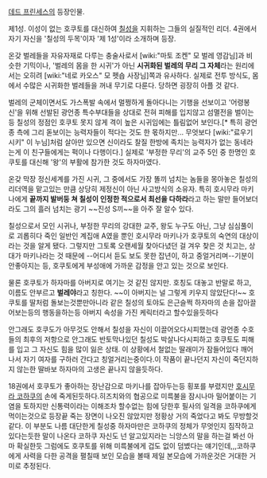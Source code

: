 [[데드 프린세스]]의 등장인물.

제1성. 이성이 없는 호쿠토를 대신하여 [[칠성]]을 지휘하는 그들의 실질적인 리더. 4권에서 자기 자신을 '칠성의 두목'이자 '제 1성'이라 소개하며 등장.

온갖 벌레들을 자유자재로 다루는 충술사로서 [wiki:"마토 조켄" 모 벌레 영감님]과 비슷한 기믹이나, '벌레의 몸을 한 시귀'가 아닌 '''시귀화된 벌레의 무리 그 자체'''라는 원리에서는 오히려 [wiki:"네로 카오스" 모 펫숍 사장님]쪽과 유사하다. 실제로 전투 방식도, 몸에서 수많은 시귀화한 벌레들을 꺼내 무기로 다룬다. 당하면 굉장히 아플 것 같다.

벌레의 군체이면서도 가스폭발 속에서 멀쩡하게 돌아다니는 기행을 선보이고 '어령봉신'을 위해 선발된 광언종 특수부대들을 상대로 전혀 피해를 입지않고 섬멸전을 벌이는 등 칠성의 정점인 호쿠토 못지 않게 격이 높은 시귀임에는 틀림없어 보인다.[* 특히 광언종 측에 그리 돋보이는 능력자들이 적다는 것도 한 몫하지만... 무엇보다 [wiki:"료우기 시키" 이 누님]처럼 살아만 있으면 신이라도 찰질 한방에 족치는 능력자가 없는 동네라는게 이 친구들에게는 퍽이나 다행이다.] 실제로 '부정한 무리'의 교주 5인 중 한명인 호쿠토를 대신해 '왕'의 부활에 참가한 것도 하자마였다.

온갖 막장 정신세계를 가진 시귀, 그 중에서도 가장 똘끼 넘치는 놈들을 몽아놓은 칠성의 리더역을 맡고있는 만큼 상당히 제정신이 아닌 사고방식의 소유자. 특히 호시무라 마키나에게 '''끝까지 발버둥 쳐 칠성이 인정한 적으로서 최선을 다하라'''라고 하는 말만 들어보더라도 그의 흘러 넘치는 광기 ~~진성 S끼~~을 아주 잘 알수 있다. 

칠성으로서 모인 시귀나, 부정한 무리의 강대한 교주, 왕도 누구도 아닌, 그냥 심심풀이로 괴롭히다 죽인 일반인 계집애 A였을 뿐인 호시무라 마키나가 호쿠토의 숙연의 대상이라는 것을 알게 됐다. 그렇지만 그토록 오랜세월 찾아다녔던 걸 겨우 찾은 것 치고는, 상대가 마키나라는 것 때문에 --어디서 듣도 보도 못한 잡년이, 하고 중얼거리며--기분이 안좋아지는 등, 호쿠토에게 부성애에 가까운 감정을 안고 있는 것으로 보인다.

물론 호쿠토가 하자마를 아버지로 여기는 것 같진 않지만. 호칭도 대놓고 반말로 하고, 이름도 안부르고 '''벌레야'''라고 칭한다. ~~이 아버지는 널 그렇게 키우지 않았단다!~~ 호쿠토를 딸처럼 돌보는것뿐만아니라 같은 칠성의 토야도 은근슬쩍 하자마의 손을 잡아끌어보는등의 행동을하는등 아버지 속성을 가진 케릭터라고 할수있을듯하다

안그래도 호쿠도가 아무것도 안해서 칠성을 자신이 이끌어오다시피했는데 광언종 수호들의 최후의 저항으로 안그래도 반토막나있던 칠성도 박살나다시피하고 호쿠토도 피해를 입고 그 자신도 힘을 많이 잃은 상태. 
이 상황에서 철없는 딸래미가 잠들어있다 깨어나서 자기 여자를 구하러 간다고 칭얼거리는중이다.이 작품이 끝나던지 자신이 죽던지하지 않는한 딸바보 하자마의 고생은 끝나지 않을듯하다.

18권에서 호쿠토가 좋아하는 장난감으로 마키나를 잡아두는등 횡포를 부렸지만 [[호시무라 코하쿠]]의 손에 죽게된듯하다.히즈치와의 협공으로 미륵불을 잠시나마 밀어붙이는 기염을 토하지만 신통력이라는 이해조차 할수없는 힘에 당한후 필사의 일격을 코하쿠에게 먹이는것으로 등장끝
죽는 장면이 나오진 않았지만 정황상 거의 죽었다고 봐도 무방할것같다. 이 부분도 나름 대단한게 칠성중 하자마만은 코하쿠의 정체가 무엇인지 짐작하고있다는듯한 말이 나온다 코하쿠 자신도 넌 알고있지라는 늬앙스의 말을 하는걸 봐선 아마 확실한듯 그럼에도 호쿠토를 위해 미륵불에게 겁도 없이 덤볐다는 얘기인데,,,코하쿠에게 사력을 다한 공격을 펼칠때 보인 모습을 볼때 제일 본모습에 가까운것은 거대한 거미로 추정된다.
